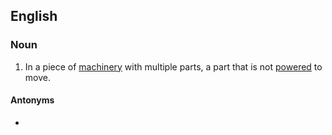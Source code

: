 ==English==

===Noun===
{{en-noun|head=[[nonmoving]] [[part]]}}

# In a piece of [[machinery]] with multiple parts, a part that is not [[powered]] to move.

====Antonyms====
* {{l|en|moving part}}